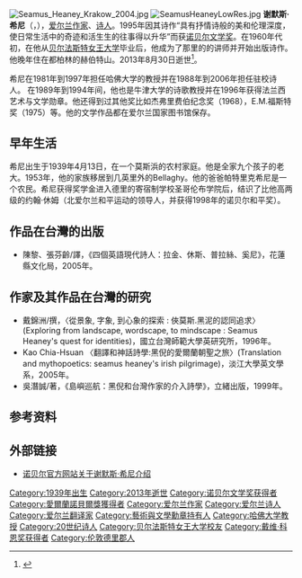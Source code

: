 [[File:Seamus_Heaney_Krakow_2004.jpg|thumb]]
[[File:SeamusHeaneyLowRes.jpg|thumb]]
'''谢默斯·希尼'''（{{lang-en|'''Seamus Heaney'''}}，{{bd|1939年|4月13日|2013年|8月30日}}），[[爱尔兰|爱尔兰]][[作家|作家]]、[[诗人|诗人]]。1995年因其诗作“具有抒情诗般的美和伦理深度，使日常生活中的奇迹和活生生的往事得以升华”而获[[诺贝尔文学奖|诺贝尔文学奖]]。在1960年代初，在他从[[贝尔法斯特女王大学|贝尔法斯特女王大学]]毕业后，他成为了那里的的讲师并开始出版诗作。 他晚年住在都柏林的赫伯特山。2013年8月30日逝世<ref >{{cite web |url=http://www.jiaodong.net/news/system/2013/08/30/012019422.shtml |language= |title=诺贝尔文学奖得主谢默斯·希尼去世 享年74岁 |publisher=中国新闻网 |date=2013-08-30 |accessdate= |archive-date=2014-02-28 |archive-url=https://web.archive.org/web/20140228154815/http://www.jiaodong.net/news/system/2013/08/30/012019422.shtml |dead-url=no }}</ref>。

希尼在1981年到1997年担任哈佛大学的教授并在1988年到2006年担任驻校诗人。 在1989年到1994年间，他也是牛津大学的诗歌教授并在1996年获得法兰西艺术与文学勋章。他还得到过其他奖比如杰弗里费伯纪念奖（1968），E.M.福斯特奖（1975）等。他的文学作品都在爱尔兰国家图书馆保存。

==早年生活==
希尼出生于1939年4月13日，在一个莫斯浜的农村家庭。他是全家九个孩子的老大。1953年，他的家族移居到几英里外的Bellaghy。他的爸爸帕特里克希尼是一个农民。希尼获得奖学金进入德里的寄宿制学校圣哥伦布学院后，结识了比他高两级的约翰·休姆（北爱尔兰和平运动的领导人，并获得1998年的诺贝尔和平奖）。

==作品在台灣的出版==
*陳黎、張芬齡/譯，《四個英語現代詩人：拉金、休斯、普拉絲、奚尼》，花蓮縣文化局，2005年。

==作家及其作品在台灣的研究==
*戴錦洲/撰，〈從景象, 字象, 到心象的探索 : 俠莫斯.黑泥的認同追求〉(Exploring from landscape, wordscape, to mindscape : Seamus Heaney's quest for identities)，國立台灣師範大學英研究所，1996年。
*Kao Chia-Hsuan 〈翻譯和神話詩學:黑倪的愛爾蘭朝聖之旅〉(Translation and mythopoetics: seamus heaney's irish pilgrimage)，淡江大學英文學系，2005年。
*吳潛誠/著，《島嶼巡航：黑倪和台灣作家的介入詩學》，立緒出版，1999年。

== 参考资料 ==
<references/>

== 外部链接 ==
{{commons category|Seamus Heaney}}
*[http://nobelprize.org/nobel_prizes/literature/laureates/1995/heaney-bio.html 诺贝尔官方网站关于谢默斯·希尼介绍]{{Wayback|url=http://nobelprize.org/nobel_prizes/literature/laureates/1995/heaney-bio.html |date=20100927000702 }}

{{诺贝尔文学奖获得者 (1976年-2000年)}}
{{大卫·科恩奖}}

{{Authority control}}
{{DEFAULTSORT:Heaney, Seamus}}
[[Category:1939年出生|Category:1939年出生]]
[[Category:2013年逝世|Category:2013年逝世]]
[[Category:诺贝尔文学奖获得者|Category:诺贝尔文学奖获得者]]
[[Category:愛爾蘭諾貝爾獎獲得者|Category:愛爾蘭諾貝爾獎獲得者]]
[[Category:爱尔兰作家|Category:爱尔兰作家]]
[[Category:爱尔兰诗人|Category:爱尔兰诗人]]
[[Category:爱尔兰翻译家|Category:爱尔兰翻译家]]
[[Category:藝術與文學勳章持有人|Category:藝術與文學勳章持有人]]
[[Category:哈佛大学教授|Category:哈佛大学教授]]
[[Category:20世纪诗人|Category:20世纪诗人]]
[[Category:贝尔法斯特女王大学校友|Category:贝尔法斯特女王大学校友]]
[[Category:戴维·科恩奖获得者|Category:戴维·科恩奖获得者]]
[[Category:伦敦德里郡人|Category:伦敦德里郡人]]